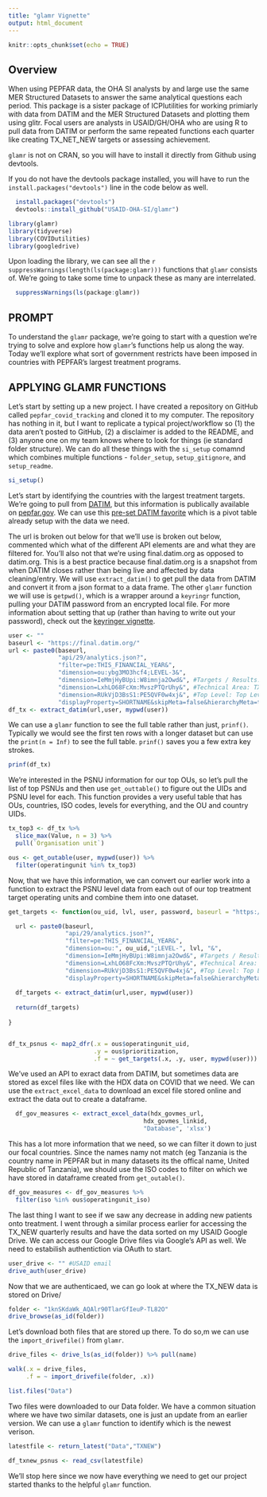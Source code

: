```yaml
---
title: "glamr Vignette"
output: html_document
---
```


```r
knitr::opts_chunk$set(echo = TRUE)
```

## Overview

When using PEPFAR data, the OHA SI analysts by and large use the same MER Structured Datasets to answer the same analytical questions each period. This package is a sister package of ICPIutilities for working primiarly with data from DATIM and the MER Structured Datasets and plotting them using glitr. Focal users are analysts in USAID/GH/OHA who are using R to pull data from DATIM or perform the same repeated functions each quarter like creating TX_NET_NEW targets or assessing achievement.

`glamr` is not on CRAN, so you will have to install it directly from Github using devtools.

If you do not have the devtools package installed, you will have to run the `install.packages("devtools")` line in the code below as well.

```r
  install.packages("devtools")
  devtools::install_github("USAID-OHA-SI/glamr")
```

```r
library(glamr)
library(tidyverse)
library(COVIDutilities)
library(googledrive)
```

Upon loading the library, we can see all the `r suppressWarnings(length(ls(package:glamr)))` functions that `glamr` consists of. We're going to take some time to unpack these as many are interrelated.

```r
  suppressWarnings(ls(package:glamr))
```

## PROMPT

To understand the `glamr` package, we're going to start with a question we're trying to solve and explore how `glamr`'s functions help us along the way. Today we'll explore what sort of government restricts have been imposed in countries with PEPFAR's largest treatment programs.

## APPLYING GLAMR FUNCTIONS

Let's start by setting up a new project. I have created a repository on GitHub called `pepfar_covid_tracking` and cloned it to my computer. The repository has nothing in it, but I want to replicate a typical project/workflow so (1) the data aren't posted to GitHub, (2) a disclaimer is added to the README, and (3) anyone one on my team knows where to look for things (ie standard folder structure). We can do all these things with the `si_setup` comamnd which combines multiple functions - `folder_setup`, `setup_gitignore`, and `setup_readme`.


```r
si_setup()
```

Let's start by identifying the countries with the largest treatment targets. We're going to pull from [DATIM](https://final.datim.org/), but this information is publically available on [pepfar.gov](pepfar.gov). We can use this [pre-set DATIM favorite](https://www.datim.org/dhis-web-pivot/index.html?id=k6znTf5X8I1) which is a pivot table already setup with the data we need. 

The url is broken out below for that we'll use is broken out below, commented which what of the different API elements are and what they are filtered for. You'll also not that we're using final.datim.org as opposed to datim.org. This is a best practice because final.datim.org is a snapshot from when DATIM closes rather than being live and affected by data cleaning/entry. We will use `extract_datim()` to get pull the data from DATIM and convert it from a json format to a data frame. The other `glamr` function we will use is `getpwd()`, which is a wrapper around a `keyringr` function, pulling your DATIM password from an encrypted local file. For more information about setting that up (rather than having to write out your password), check out the [keyringer vignette](https://cran.r-project.org/web/packages/keyringr/vignettes/Avoiding_plain_text_passwords_in_R_with_keyringr.html).

```r
user <- ""
baseurl <- "https://final.datim.org/"
url <- paste0(baseurl, 
              "api/29/analytics.json?",
              "filter=pe:THIS_FINANCIAL_YEAR&",
              "dimension=ou:ybg3MO3hcf4;LEVEL-3&",
              "dimension=IeMmjHyBUpi:W8imnja2Owd&", #Targets / Results: Targets
              "dimension=LxhLO68FcXm:MvszPTQrUhy&", #Technical Area: TX_CURR
              "dimension=RUkVjD3BsS1:PE5QVF0w4xj&", #Top Level: Top Level Numerator
              "displayProperty=SHORTNAME&skipMeta=false&hierarchyMeta=true")
df_tx <- extract_datim(url,user, mypwd(user))
```

We can use a `glamr` function to see the full table rather than just, `prinf()`. Typically we would see the first ten rows with a longer dataset but can use the `print(n = Inf)` to see the full table. `prinf()` saves you a few extra key strokes. 

```r
prinf(df_tx)
```

We're interested in the PSNU information for our top OUs, so let's pull the list of top PSNUs and then use `get_outtable()` to figure out the UIDs and PSNU level for each. This function provides a very useful table that has OUs, countries, ISO codes, levels for everything, and the OU and country UIDs.

```r
tx_top3 <- df_tx %>% 
  slice_max(Value, n = 3) %>% 
  pull(`Organisation unit`)

ous <- get_outable(user, mypwd(user)) %>% 
  filter(operatingunit %in% tx_top3)
```

Now, that we have this information, we can convert our earlier work into a function to extract the PSNU level data from each out of our top treatment target operating units and combine them into one dataset. 

```r
get_targets <- function(ou_uid, lvl, user, password, baseurl = "https://final.datim.org/"){

  url <- paste0(baseurl, 
                "api/29/analytics.json?",
                "filter=pe:THIS_FINANCIAL_YEAR&",
                "dimension=ou:", ou_uid,";LEVEL-", lvl, "&",
                "dimension=IeMmjHyBUpi:W8imnja2Owd&", #Targets / Results: Targets
                "dimension=LxhLO68FcXm:MvszPTQrUhy&", #Technical Area: TX_CURR
                "dimension=RUkVjD3BsS1:PE5QVF0w4xj&", #Top Level: Top Level Numerator
                "displayProperty=SHORTNAME&skipMeta=false&hierarchyMeta=true")
  
  df_targets <- extract_datim(url,user, mypwd(user))
  
  return(df_targets)
  
}


df_tx_psnus <- map2_dfr(.x = ous$operatingunit_uid,
                        .y = ous$prioritization,
                        .f = ~ get_targets(.x, .y, user, mypwd(user)))

```

We've used an API to exract data from DATIM, but sometimes data are stored as excel files like with the HDX data on COVID that we need. We can use the `extract_excel_data` to download an excel file stored online and extract the data out to create a dataframe.

```r
  df_gov_measures <- extract_excel_data(hdx_govmes_url, 
                                      hdx_govmes_linkid, 
                                      "Database", 'xlsx')
```

This has a lot more information that we need, so we can filter it down to just our focal countries. Since the names namy not match (eg Tanzania is the country name in PEPFAR but in many datasets its the offical name, United Republic of Tanzania), we should use the ISO codes to filter on which we have stored in dataframe created from `get_outable()`.

```r
df_gov_measures <- df_gov_measures %>% 
  filter(iso %in% ous$operatingunit_iso)
```

The last thing I want to see if we saw any decrease in adding new patients onto treatment. I went through a similar process earlier for accessing the TX_NEW quarterly results and have the data sorted on my USAID Google Drive. We can access our Google Drive files via Google's API as well. We need to estabilish authentiction via OAuth to start.

```r
user_drive <- "" #USAID email
drive_auth(user_drive)
```

Now that we are authenticaed, we can go look at where the TX_NEW data is stored on Drive/

```r
folder <- "1knSKdaWk_AQAlr90TlarGfIeuP-TL82O"
drive_browse(as_id(folder))
```

Let's download both files that are stored up there. To do so,m we can use the `import_drivefile()` from `glamr`.

```r
drive_files <- drive_ls(as_id(folder)) %>% pull(name)

walk(.x = drive_files,
     .f = ~ import_drivefile(folder, .x))

list.files("Data")

```

Two files were downloaded to our Data folder. We have a common situation where we have two similar datasets, one is just an update from an earlier version. We can use a `glamr` function to identify which is the newest verison.

```r
latestfile <- return_latest("Data","TXNEW")

df_txnew_psnus <- read_csv(latestfile)
```

We'll stop here since we now have everything we need to get our project started thanks to the helpful `glamr` function.